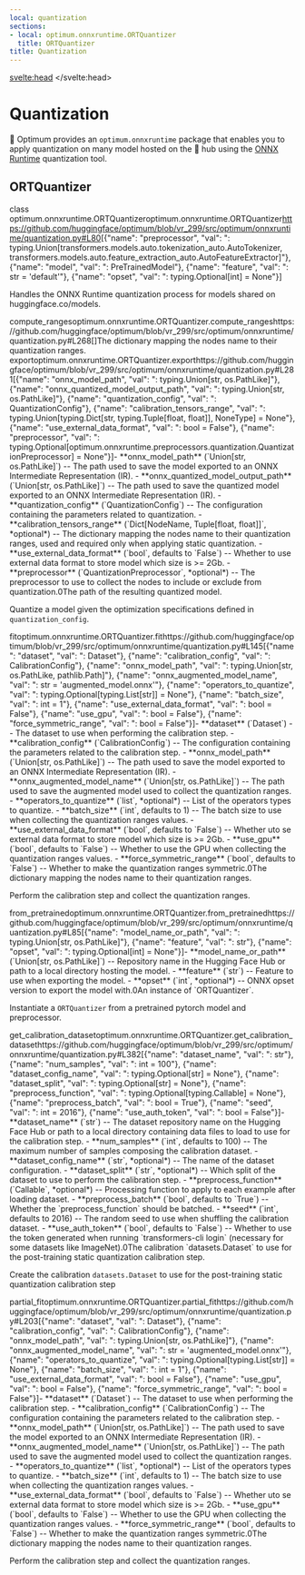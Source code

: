 ```yaml
---
local: quantization
sections:
- local: optimum.onnxruntime.ORTQuantizer
  title: ORTQuantizer
title: Quantization
---
```

<script lang="ts">
let fw: "pt" | "tf" = "pt";
onMount(() => {
    const urlParams = new URLSearchParams(window.location.search);
    fw = urlParams.get("fw") || "pt";
});
</script>
<svelte:head>
  <meta name="hf:doc:metadata" content={JSON.stringify(metadata)} >
</svelte:head>
<!--Copyright 2022 The HuggingFace Team. All rights reserved.

Licensed under the Apache License, Version 2.0 (the "License"); you may not use this file except in compliance with
the License. You may obtain a copy of the License at

http://www.apache.org/licenses/LICENSE-2.0

Unless required by applicable law or agreed to in writing, software distributed under the License is distributed on
an "AS IS" BASIS, WITHOUT WARRANTIES OR CONDITIONS OF ANY KIND, either express or implied. See the License for the
specific language governing permissions and limitations under the License.
-->

<h1 id="quantization">Quantization</h1>

🤗 Optimum provides an `optimum.onnxruntime` package that enables you to apply quantization on many model hosted on the 🤗 hub using the [ONNX Runtime](https://github.com/microsoft/onnxruntime/blob/master/onnxruntime/python/tools/quantization/README.md) quantization tool.

<h2 id="optimum.onnxruntime.ORTQuantizer">ORTQuantizer</h2>

<div class="docstring border-l-2 border-t-2 pl-4 pt-3.5 border-gray-100 rounded-tl-xl mb-6 mt-8">

<docstring><name>class optimum.onnxruntime.ORTQuantizer</name><anchor>optimum.onnxruntime.ORTQuantizer</anchor><source>https://github.com/huggingface/optimum/blob/vr_299/src/optimum/onnxruntime/quantization.py#L80</source><parameters>[{"name": "preprocessor", "val": ": typing.Union[transformers.models.auto.tokenization_auto.AutoTokenizer, transformers.models.auto.feature_extraction_auto.AutoFeatureExtractor]"}, {"name": "model", "val": ": PreTrainedModel"}, {"name": "feature", "val": ": str = 'default'"}, {"name": "opset", "val": ": typing.Optional[int] = None"}]</parameters></docstring>

Handles the ONNX Runtime quantization process for models shared on huggingface.co/models.



<div class="docstring border-l-2 border-t-2 pl-4 pt-3.5 border-gray-100 rounded-tl-xl mb-6 mt-8">
<docstring><name>compute_ranges</name><anchor>optimum.onnxruntime.ORTQuantizer.compute_ranges</anchor><source>https://github.com/huggingface/optimum/blob/vr_299/src/optimum/onnxruntime/quantization.py#L268</source><parameters>[]</parameters><retdesc>The dictionary mapping the nodes name to their quantization ranges.</retdesc></docstring>




</div>
<div class="docstring border-l-2 border-t-2 pl-4 pt-3.5 border-gray-100 rounded-tl-xl mb-6 mt-8">
<docstring><name>export</name><anchor>optimum.onnxruntime.ORTQuantizer.export</anchor><source>https://github.com/huggingface/optimum/blob/vr_299/src/optimum/onnxruntime/quantization.py#L281</source><parameters>[{"name": "onnx_model_path", "val": ": typing.Union[str, os.PathLike]"}, {"name": "onnx_quantized_model_output_path", "val": ": typing.Union[str, os.PathLike]"}, {"name": "quantization_config", "val": ": QuantizationConfig"}, {"name": "calibration_tensors_range", "val": ": typing.Union[typing.Dict[str, typing.Tuple[float, float]], NoneType] = None"}, {"name": "use_external_data_format", "val": ": bool = False"}, {"name": "preprocessor", "val": ": typing.Optional[optimum.onnxruntime.preprocessors.quantization.QuantizationPreprocessor] = None"}]</parameters><paramsdesc>- **onnx_model_path** (`Union[str, os.PathLike]`) --
  The path used to save the model exported to an ONNX Intermediate Representation (IR).
- **onnx_quantized_model_output_path** (`Union[str, os.PathLike]`) --
  The path used to save the quantized model exported to an ONNX Intermediate Representation (IR).
- **quantization_config** (`QuantizationConfig`) --
  The configuration containing the parameters related to quantization.
- **calibration_tensors_range** (`Dict[NodeName, Tuple[float, float]]`, *optional*) --
  The dictionary mapping the nodes name to their quantization ranges, used and required only when applying
  static quantization.
- **use_external_data_format** (`bool`, defaults to `False`) --
  Whether to use external data format to store model which size is >= 2Gb.
- **preprocessor** (`QuantizationPreprocessor`, *optional*) --
  The preprocessor to use to collect the nodes to include or exclude from quantization.</paramsdesc><paramgroups>0</paramgroups><retdesc>The path of the resulting quantized model.</retdesc></docstring>

Quantize a model given the optimization specifications defined in `quantization_config`.






</div>
<div class="docstring border-l-2 border-t-2 pl-4 pt-3.5 border-gray-100 rounded-tl-xl mb-6 mt-8">
<docstring><name>fit</name><anchor>optimum.onnxruntime.ORTQuantizer.fit</anchor><source>https://github.com/huggingface/optimum/blob/vr_299/src/optimum/onnxruntime/quantization.py#L145</source><parameters>[{"name": "dataset", "val": ": Dataset"}, {"name": "calibration_config", "val": ": CalibrationConfig"}, {"name": "onnx_model_path", "val": ": typing.Union[str, os.PathLike, pathlib.Path]"}, {"name": "onnx_augmented_model_name", "val": ": str = 'augmented_model.onnx'"}, {"name": "operators_to_quantize", "val": ": typing.Optional[typing.List[str]] = None"}, {"name": "batch_size", "val": ": int = 1"}, {"name": "use_external_data_format", "val": ": bool = False"}, {"name": "use_gpu", "val": ": bool = False"}, {"name": "force_symmetric_range", "val": ": bool = False"}]</parameters><paramsdesc>- **dataset** (`Dataset`) --
  The dataset to use when performing the calibration step.
- **calibration_config** (`CalibrationConfig`) --
  The configuration containing the parameters related to the calibration step.
- **onnx_model_path** (`Union[str, os.PathLike]`) --
  The path used to save the model exported to an ONNX Intermediate Representation (IR).
- **onnx_augmented_model_name** (`Union[str, os.PathLike]`) --
  The path used to save the augmented model used to collect the quantization ranges.
- **operators_to_quantize** (`list`, *optional*) --
  List of the operators types to quantize.
- **batch_size** (`int`, defaults to 1) --
  The batch size to use when collecting the quantization ranges values.
- **use_external_data_format** (`bool`, defaults to `False`) --
  Whether uto se external data format to store model which size is >= 2Gb.
- **use_gpu** (`bool`, defaults to `False`) --
  Whether to use the GPU when collecting the quantization ranges values.
- **force_symmetric_range** (`bool`, defaults to `False`) --
  Whether to make the quantization ranges symmetric.</paramsdesc><paramgroups>0</paramgroups><retdesc>The dictionary mapping the nodes name to their quantization ranges.</retdesc></docstring>

Perform the calibration step and collect the quantization ranges.






</div>
<div class="docstring border-l-2 border-t-2 pl-4 pt-3.5 border-gray-100 rounded-tl-xl mb-6 mt-8">
<docstring><name>from_pretrained</name><anchor>optimum.onnxruntime.ORTQuantizer.from_pretrained</anchor><source>https://github.com/huggingface/optimum/blob/vr_299/src/optimum/onnxruntime/quantization.py#L85</source><parameters>[{"name": "model_name_or_path", "val": ": typing.Union[str, os.PathLike]"}, {"name": "feature", "val": ": str"}, {"name": "opset", "val": ": typing.Optional[int] = None"}]</parameters><paramsdesc>- **model_name_or_path** (`Union[str, os.PathLike]`) --
  Repository name in the Hugging Face Hub or path to a local directory hosting the model.
- **feature** (`str`) --
  Feature to use when exporting the model.
- **opset** (`int`, *optional*) --
  ONNX opset version to export the model with.</paramsdesc><paramgroups>0</paramgroups><retdesc>An instance of `ORTQuantizer`.</retdesc></docstring>

Instantiate a `ORTQuantizer` from a pretrained pytorch model and preprocessor.






</div>
<div class="docstring border-l-2 border-t-2 pl-4 pt-3.5 border-gray-100 rounded-tl-xl mb-6 mt-8">
<docstring><name>get_calibration_dataset</name><anchor>optimum.onnxruntime.ORTQuantizer.get_calibration_dataset</anchor><source>https://github.com/huggingface/optimum/blob/vr_299/src/optimum/onnxruntime/quantization.py#L382</source><parameters>[{"name": "dataset_name", "val": ": str"}, {"name": "num_samples", "val": ": int = 100"}, {"name": "dataset_config_name", "val": ": typing.Optional[str] = None"}, {"name": "dataset_split", "val": ": typing.Optional[str] = None"}, {"name": "preprocess_function", "val": ": typing.Optional[typing.Callable] = None"}, {"name": "preprocess_batch", "val": ": bool = True"}, {"name": "seed", "val": ": int = 2016"}, {"name": "use_auth_token", "val": ": bool = False"}]</parameters><paramsdesc>- **dataset_name** (`str`) --
  The dataset repository name on the Hugging Face Hub or path to a local directory containing data files
  to load to use for the calibration step.
- **num_samples** (`int`, defaults to 100) --
  The maximum number of samples composing the calibration dataset.
- **dataset_config_name** (`str`, *optional*) --
  The name of the dataset configuration.
- **dataset_split** (`str`, *optional*) --
  Which split of the dataset to use to perform the calibration step.
- **preprocess_function** (`Callable`, *optional*) --
  Processing function to apply to each example after loading dataset.
- **preprocess_batch** (`bool`, defaults to `True`) --
  Whether the `preprocess_function` should be batched.
- **seed** (`int`, defaults to 2016) --
  The random seed to use when shuffling the calibration dataset.
- **use_auth_token** (`bool`, defaults to `False`) --
  Whether to use the token generated when running `transformers-cli login` (necessary for some datasets
  like ImageNet).</paramsdesc><paramgroups>0</paramgroups><retdesc>The calibration `datasets.Dataset` to use for the post-training static quantization calibration
step.</retdesc></docstring>

Create the calibration `datasets.Dataset` to use for the post-training static quantization calibration step






</div>
<div class="docstring border-l-2 border-t-2 pl-4 pt-3.5 border-gray-100 rounded-tl-xl mb-6 mt-8">
<docstring><name>partial_fit</name><anchor>optimum.onnxruntime.ORTQuantizer.partial_fit</anchor><source>https://github.com/huggingface/optimum/blob/vr_299/src/optimum/onnxruntime/quantization.py#L203</source><parameters>[{"name": "dataset", "val": ": Dataset"}, {"name": "calibration_config", "val": ": CalibrationConfig"}, {"name": "onnx_model_path", "val": ": typing.Union[str, os.PathLike]"}, {"name": "onnx_augmented_model_name", "val": ": str = 'augmented_model.onnx'"}, {"name": "operators_to_quantize", "val": ": typing.Optional[typing.List[str]] = None"}, {"name": "batch_size", "val": ": int = 1"}, {"name": "use_external_data_format", "val": ": bool = False"}, {"name": "use_gpu", "val": ": bool = False"}, {"name": "force_symmetric_range", "val": ": bool = False"}]</parameters><paramsdesc>- **dataset** (`Dataset`) --
  The dataset to use when performing the calibration step.
- **calibration_config** (`CalibrationConfig`) --
  The configuration containing the parameters related to the calibration step.
- **onnx_model_path** (`Union[str, os.PathLike]`) --
  The path used to save the model exported to an ONNX Intermediate Representation (IR).
- **onnx_augmented_model_name** (`Union[str, os.PathLike]`) --
  The path used to save the augmented model used to collect the quantization ranges.
- **operators_to_quantize** (`list`, *optional*) --
  List of the operators types to quantize.
- **batch_size** (`int`, defaults to 1) --
  The batch size to use when collecting the quantization ranges values.
- **use_external_data_format** (`bool`, defaults to `False`) --
  Whether uto se external data format to store model which size is >= 2Gb.
- **use_gpu** (`bool`, defaults to `False`) --
  Whether to use the GPU when collecting the quantization ranges values.
- **force_symmetric_range** (`bool`, defaults to `False`) --
  Whether to make the quantization ranges symmetric.</paramsdesc><paramgroups>0</paramgroups><retdesc>The dictionary mapping the nodes name to their quantization ranges.</retdesc></docstring>

Perform the calibration step and collect the quantization ranges.






</div></div>
